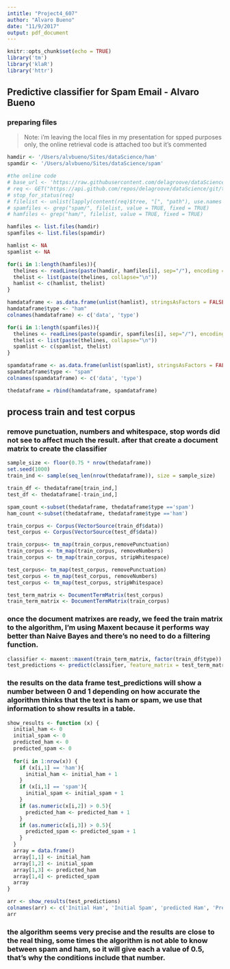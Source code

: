 ```yaml
---
intitle: "Project4_607"
author: "Alvaro Bueno"
date: "11/9/2017"
output: pdf_document
---
```


```r
knitr::opts_chunk$set(echo = TRUE)
library('tm')
library('klaR')
library('httr')
```

## Predictive classifier for Spam Email - Alvaro Bueno

### preparing files

> Note: i'm leaving the local files in my presentation for spped purposes only, the online retrieval code is attached too but it's commented

```r

hamdir <- '/Users/alvbueno/Sites/dataScience/ham'
spamdir <- '/Users/alvbueno/Sites/dataScience/spam'

#the online code
# base_url <- 'https://raw.githubusercontent.com/delagroove/dataScience/master/'
# req <- GET("https://api.github.com/repos/delagroove/dataScience/git/trees/master?recursive=1")
# stop_for_status(req)
# filelist <- unlist(lapply(content(req)$tree, "[", "path"), use.names = F)
# spamfiles <- grep("spam/", filelist, value = TRUE, fixed = TRUE)
# hamfiles <- grep("ham/", filelist, value = TRUE, fixed = TRUE)

hamfiles <- list.files(hamdir)
spamfiles <- list.files(spamdir)

hamlist <- NA
spamlist <- NA

for(i in 1:length(hamfiles)){
  thelines <- readLines(paste(hamdir, hamfiles[i], sep="/"), encoding = 'UTF-8')
  thelist <- list(paste(thelines, collapse="\n"))
  hamlist <- c(hamlist, thelist)
}

hamdataframe <- as.data.frame(unlist(hamlist), stringsAsFactors = FALSE)
hamdataframe$type <- "ham"
colnames(hamdataframe) <- c('data', 'type')

for(i in 1:length(spamfiles)){
  thelines <- readLines(paste(spamdir, spamfiles[i], sep="/"), encoding = 'UTF-8')
  thelist <- list(paste(thelines, collapse="\n"))
  spamlist <- c(spamlist, thelist)
}

spamdataframe <- as.data.frame(unlist(spamlist), stringsAsFactors = FALSE)
spamdataframe$type <- "spam"
colnames(spamdataframe) <- c('data', 'type')

thedataframe = rbind(hamdataframe, spamdataframe)
```

## process train and test corpus

### remove punctuation, numbers and whitespace, stop words did not see to affect much the result. after that create a document matrix to create the classifier

```r

sample_size <- floor(0.75 * nrow(thedataframe))
set.seed(1000)
train_ind <- sample(seq_len(nrow(thedataframe)), size = sample_size)

train_df <- thedataframe[train_ind,]
test_df <- thedataframe[-train_ind,]

spam_count <-subset(thedataframe, thedataframe$type =='spam')
ham_count <-subset(thedataframe, thedataframe$type =='ham')

train_corpus <- Corpus(VectorSource(train_df$data))
test_corpus <- Corpus(VectorSource(test_df$data))

train_corpus<- tm_map(train_corpus,removePunctuation)
train_corpus <- tm_map(train_corpus, removeNumbers)
train_corpus <- tm_map(train_corpus, stripWhitespace)

test_corpus<- tm_map(test_corpus, removePunctuation)
test_corpus <- tm_map(test_corpus, removeNumbers)
test_corpus <- tm_map(test_corpus, stripWhitespace)

test_term_matrix <- DocumentTermMatrix(test_corpus)
train_term_matrix <- DocumentTermMatrix(train_corpus)

```

### once the document matrixes are ready, we feed the train matrix to the algorithm, I'm using Maxent because it performs way better than Naive Bayes and there's no need to do a filtering function.

```r

classifier <- maxent::maxent(train_term_matrix, factor(train_df$type))
test_predictions <- predict(classifier, feature_matrix = test_term_matrix)

```

### the results on the data frame test_predictions will show a number between 0 and 1 depending on how accurate the algorithm thinks that the text is ham or spam, we use that information to show results in a table.

```r
show_results <- function (x) {
  initial_ham <- 0
  initial_spam <- 0
  predicted_ham <- 0
  predicted_spam <- 0
  
  for(i in 1:nrow(x)) {
    if (x[i,1] == 'ham'){
      initial_ham <- initial_ham + 1
    }
    if (x[i,1] == 'spam'){
      initial_spam <- initial_spam + 1
    }
    if (as.numeric(x[i,2]) > 0.5){
      predicted_ham <- predicted_ham + 1
    }
    if (as.numeric(x[i,3]) > 0.5){
      predicted_spam <- predicted_spam + 1
    }
  }
  array = data.frame()
  array[1,1] <- initial_ham
  array[1,2] <- initial_spam
  array[1,3] <- predicted_ham
  array[1,4] <- predicted_spam
  array
}

arr <- show_results(test_predictions)
colnames(arr) <- c('Initial Ham', 'Initial Spam', 'predicted Ham', 'Predicted Spam')
arr

```

### the algorithm seems very precise and the results are close to the real thing, some times the algorithm is not able to know between spam and ham, so it will give each a value of 0.5, that's why the conditions include that number.